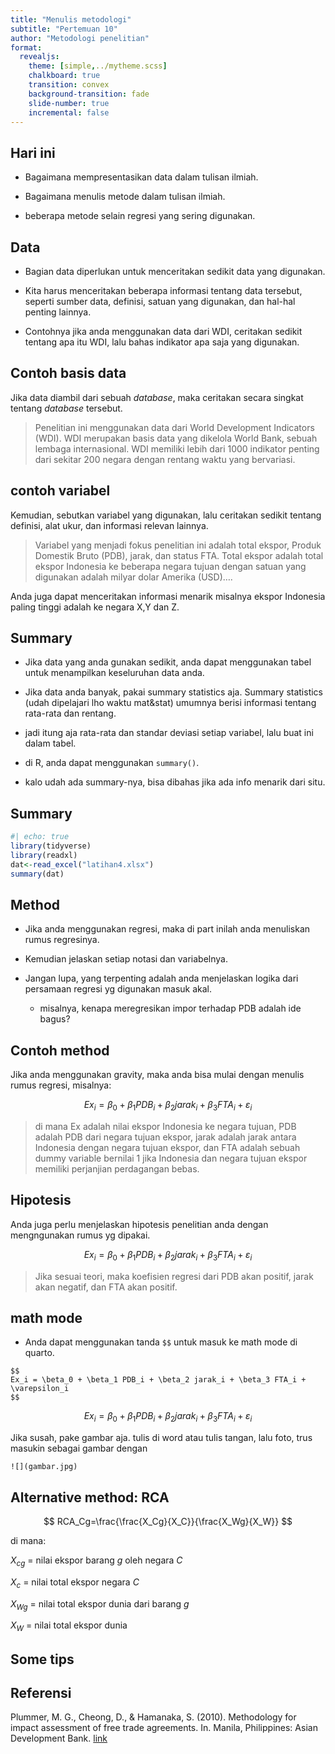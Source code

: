 ```yaml
---
title: "Menulis metodologi"
subtitle: "Pertemuan 10"
author: "Metodologi penelitian"
format: 
  revealjs:
    theme: [simple,../mytheme.scss]
    chalkboard: true
    transition: convex
    background-transition: fade
    slide-number: true
    incremental: false
---
```


## Hari ini

- Bagaimana mempresentasikan data dalam tulisan ilmiah.

- Bagaimana menulis metode dalam tulisan ilmiah.

- beberapa metode selain regresi yang sering digunakan.

## Data

- Bagian data diperlukan untuk menceritakan sedikit data yang digunakan.

- Kita harus menceritakan beberapa informasi tentang data tersebut, seperti sumber data, definisi, satuan yang digunakan, dan hal-hal penting lainnya.

- Contohnya jika anda menggunakan data dari WDI, ceritakan sedikit tentang apa itu WDI, lalu bahas indikator apa saja yang digunakan.

## Contoh basis data

Jika data diambil dari sebuah _database_, maka ceritakan secara singkat tentang _database_ tersebut.

> Penelitian ini menggunakan data dari World Development Indicators (WDI). WDI merupakan basis data yang dikelola World Bank, sebuah lembaga internasional. WDI memiliki lebih dari 1000 indikator penting dari sekitar 200 negara dengan rentang waktu yang bervariasi.

## contoh variabel

Kemudian, sebutkan variabel yang digunakan, lalu ceritakan sedikit tentang definisi, alat ukur, dan informasi relevan lainnya.

> Variabel yang menjadi fokus penelitian ini adalah total ekspor, Produk Domestik Bruto (PDB), jarak, dan status FTA. Total ekspor adalah total ekspor Indonesia ke beberapa negara tujuan dengan satuan yang digunakan adalah milyar dolar Amerika (USD)....

Anda juga dapat menceritakan informasi menarik misalnya ekspor Indonesia paling tinggi adalah ke negara X,Y dan Z.

## Summary

- Jika data yang anda gunakan sedikit, anda dapat menggunakan tabel untuk menampilkan keseluruhan data anda.

- Jika data anda banyak, pakai summary statistics aja. Summary statistics (udah dipelajari lho waktu mat&stat) umumnya berisi informasi tentang rata-rata dan rentang.

- jadi itung aja rata-rata dan standar deviasi setiap variabel, lalu buat ini dalam tabel.

- di R, anda dapat menggunakan `summary()`.

- kalo udah ada summary-nya, bisa dibahas jika ada info menarik dari situ.

## Summary

```r
#| echo: true
library(tidyverse)
library(readxl)
dat<-read_excel("latihan4.xlsx")
summary(dat)
```

## Method

- Jika anda menggunakan regresi, maka di part inilah anda menuliskan rumus regresinya.

- Kemudian jelaskan setiap notasi dan variabelnya.

- Jangan lupa, yang terpenting adalah anda menjelaskan logika dari persamaan regresi yg digunakan masuk akal.

    - misalnya, kenapa meregresikan impor terhadap PDB adalah ide bagus?
    
## Contoh method

Jika anda menggunakan gravity, maka anda bisa mulai dengan menulis rumus regresi, misalnya:

$$
Ex_i = \beta_0 + \beta_1 PDB_i + \beta_2 jarak_i + \beta_3 FTA_i + \varepsilon_i
$$

> di mana Ex adalah nilai ekspor Indonesia ke negara tujuan, PDB adalah PDB dari negara tujuan ekspor, jarak adalah jarak antara Indonesia dengan negara tujuan ekspor, dan FTA adalah sebuah dummy variable bernilai 1 jika Indonesia dan negara tujuan ekspor memiliki perjanjian perdagangan bebas.

## Hipotesis

Anda juga perlu menjelaskan hipotesis penelitian anda dengan mengngunakan rumus yg dipakai.

$$
Ex_i = \beta_0 + \beta_1 PDB_i + \beta_2 jarak_i + \beta_3 FTA_i + \varepsilon_i
$$

> Jika sesuai teori, maka koefisien regresi dari PDB akan positif, jarak akan negatif, dan FTA akan positif.
    
## math mode

- Anda dapat menggunakan tanda `$$` untuk masuk ke math mode di quarto.

```
$$
Ex_i = \beta_0 + \beta_1 PDB_i + \beta_2 jarak_i + \beta_3 FTA_i + \varepsilon_i
$$
```

$$
Ex_i = \beta_0 + \beta_1 PDB_i + \beta_2 jarak_i + \beta_3 FTA_i + \varepsilon_i
$$

Jika susah, pake gambar aja. tulis di word atau tulis tangan, lalu foto, trus masukin sebagai gambar dengan

`![](gambar.jpg)`

## Alternative method: RCA

$$
RCA_Cg=\frac{\frac{X_Cg}{X_C}}{\frac{X_Wg}{X_W}}
$$

di mana:

$X_{cg}$ = nilai ekspor barang $g$ oleh negara $C$

$X_{c}$ = nilai total ekspor negara $C$

$X_{Wg}$ = nilai total ekspor dunia dari barang $g$

$X_{W}$ = nilai total ekspor dunia

## Some tips

## Referensi

Plummer, M. G., Cheong, D., & Hamanaka, S. (2010). Methodology for impact assessment of free trade agreements. In. Manila, Philippines: Asian Development Bank. [link](https://www.adb.org/publications/methodology-impact-assessment-free-trade-agreements)

